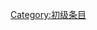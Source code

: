 {{catmore1|[[Wikipedia:矿物学专题|Wikipedia:矿物学专题]]}}
{{Articles by Quality| topic=矿物学|project=矿物学|format=TOC}}
{{Wikipedia category}}
{{emptycat}}

[[Category:初级条目|Category:初级条目]]